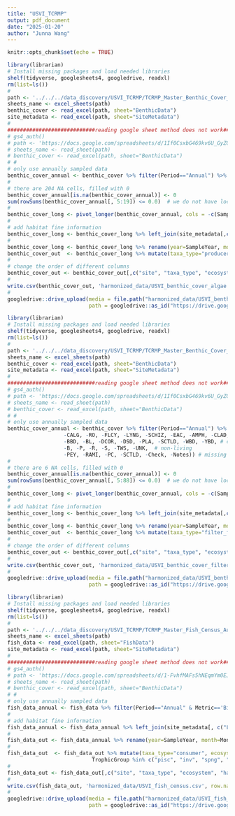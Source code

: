 ```yaml
---
title: "USVI_TCRMP"
output: pdf_document
date: "2025-01-20"
author: "Junna Wang"
---
```


```r
knitr::opts_chunk$set(echo = TRUE)
```


```r
library(librarian)
# Install missing packages and load needed libraries
shelf(tidyverse, googlesheets4, googledrive, readxl)
rm(list=ls())
#
path <- '../../../data_discovery/USVI_TCRMP/TCRMP_Master_Benthic_Cover_Feb2022.xlsx'
sheets_name <- excel_sheets(path)
benthic_cover <- read_excel(path, sheet="BenthicData")
site_metadata <- read_excel(path, sheet="SiteMetadata")
#
############################reading google sheet method does not work######################
# gs4_auth()
# path <- 'https://docs.google.com/spreadsheets/d/1If0CsxbG469kv6U_GyZ0t9ewAtlm03zx/edit#gid=697263468'
# sheets_name <- read_sheet(path)
# benthic_cover <- read_excel(path, sheet="BenthicData")
# #
# only use annually sampled data
benthic_cover_annual <- benthic_cover %>% filter(Period=="Annual") %>% select(c(SampleYear, SampleMonth, Location, Transect, CALG, RO, FLCY, LYNG, SCHIZ, EAC, AMPH, CLAD, DICT, HALI, LIAG, LOBO, MACA, MICRO, SARG))  # 15 taxon only. PEY and RAMI are removed because not completely sampled 
#
# there are 204 NA cells, filled with 0
benthic_cover_annual[is.na(benthic_cover_annual)] <- 0
sum(rowSums(benthic_cover_annual[, 5:19]) <= 0.0)  # we do not have locations without algae
#
benthic_cover_long <- pivot_longer(benthic_cover_annual, cols = -c(SampleYear, SampleMonth, Location, Transect), names_to = "taxon_name", values_to = "abundance") %>% filter(abundance > 0 & !is.na(abundance))
#
# add habitat fine information
benthic_cover_long <- benthic_cover_long %>% left_join(site_metadata[,c("Location", "ReefComplex")], by='Location')
#
benthic_cover_long <- benthic_cover_long %>% rename(year=SampleYear, month=SampleMonth, site=Location, plot=Transect, habitat_fine=ReefComplex)
benthic_cover_out  <- benthic_cover_long %>% mutate(taxa_type="producer", ecosystem="aquatic", habitat_broad='marine', biome='tropic', guild='benthic algae', herbivore='no', unit_abundance='%', scale_abundance='per transect', unique_ID=paste(site, habitat_fine, plot, sep='_'), id_confidence=TRUE)
#
# change the order of different columns
benthic_cover_out <- benthic_cover_out[,c("site", "taxa_type", "ecosystem", "habitat_broad", "habitat_fine", "biome", "guild", "herbivore", "year", "month", "plot", "unique_ID", "unit_abundance", "scale_abundance", "taxon_name", "abundance", "id_confidence")]
#
write.csv(benthic_cover_out, 'harmonized_data/USVI_benthic_cover_algae.csv', row.names = F)
#
googledrive::drive_upload(media = file.path("harmonized_data/USVI_benthic_cover_algae.csv"), overwrite = T,
                          path = googledrive::as_id("https://drive.google.com/drive/folders/1d4uwv5Eq5u5hFw22po_7sK-_Uwisc65w"))

```

```r
library(librarian)
# Install missing packages and load needed libraries
shelf(tidyverse, googlesheets4, googledrive, readxl)
rm(list=ls())
#
path <- '../../../data_discovery/USVI_TCRMP/TCRMP_Master_Benthic_Cover_Feb2022.xlsx'
sheets_name <- excel_sheets(path)
benthic_cover <- read_excel(path, sheet="BenthicData")
site_metadata <- read_excel(path, sheet="SiteMetadata")
#
############################reading google sheet method does not work######################
# gs4_auth()
# path <- 'https://docs.google.com/spreadsheets/d/1If0CsxbG469kv6U_GyZ0t9ewAtlm03zx/edit#gid=697263468'
# sheets_name <- read_sheet(path)
# benthic_cover <- read_excel(path, sheet="BenthicData")
# #
# only use annually sampled data
benthic_cover_annual <- benthic_cover %>% filter(Period=="Annual") %>% select(c(-Period, -FilmDate, -NoPts, -AnalysisBy, -AnalysisDate, 
                  -CALG, -RO, -FLCY, -LYNG, -SCHIZ, -EAC, -AMPH, -CLAD, -DICT, -HALI, -LIAG, -LOBO, -MACA, -MICRO, -SARG,   # algae
                  -BBD, -BL, -DCOR, -DSD, -PLA, -SCTLD, -WBD, -YBD, # coral conditions
                  -B, -P, -R, -S, -TWS, -UNK,  # non-living
                  -PEY, -RAMI, -PC, -SCTLD,	-Check,	-Notes)) # missing data and others
#
# there are 6 NA cells, filled with 0
benthic_cover_annual[is.na(benthic_cover_annual)] <- 0
sum(rowSums(benthic_cover_annual[, 5:88]) <= 0.0)  # we do not have locations without algae
#
benthic_cover_long <- pivot_longer(benthic_cover_annual, cols = -c(SampleYear, SampleMonth, Location, Transect), names_to = "taxon_name", values_to = "abundance") %>% filter(abundance > 0 & !is.na(abundance))
#
# add habitat fine information
benthic_cover_long <- benthic_cover_long %>% left_join(site_metadata[,c("Location", "ReefComplex")], by='Location')
#
benthic_cover_long <- benthic_cover_long %>% rename(year=SampleYear, month=SampleMonth, site=Location, plot=Transect, habitat_fine=ReefComplex)
benthic_cover_out  <- benthic_cover_long %>% mutate(taxa_type="filter_feeder", ecosystem="aquatic", habitat_broad='marine', biome='tropic', guild='benthic consumer', herbivore='unsure', unit_abundance='%', scale_abundance='per transect', unique_ID=paste(site, habitat_fine, plot, sep='_'), id_confidence=TRUE)
#
# change the order of different columns
benthic_cover_out <- benthic_cover_out[,c("site", "taxa_type", "ecosystem", "habitat_broad", "habitat_fine", "biome", "guild", "herbivore", "year", "month", "plot", "unique_ID", "unit_abundance", "scale_abundance", "taxon_name", "abundance", "id_confidence")]
#
write.csv(benthic_cover_out, 'harmonized_data/USVI_benthic_cover_filter_feeder.csv', row.names = F)
#
googledrive::drive_upload(media = file.path("harmonized_data/USVI_benthic_cover_filter_feeder.csv"), overwrite = T,
                          path = googledrive::as_id("https://drive.google.com/drive/folders/1d4uwv5Eq5u5hFw22po_7sK-_Uwisc65w"))

```


```r
library(librarian)
# Install missing packages and load needed libraries
shelf(tidyverse, googlesheets4, googledrive, readxl)
rm(list=ls())
#
path <- '../../../data_discovery/USVI_TCRMP/TCRMP_Master_Fish_Census_Aug2022.xlsx'
sheets_name <- excel_sheets(path)
fish_data <- read_excel(path, sheet="FishData")
site_metadata <- read_excel(path, sheet="SiteMetadata")
#
############################reading google sheet method does not work######################
# gs4_auth()
# path <- 'https://docs.google.com/spreadsheets/d/1-FvhfMAFs5hNEqmYm0EJd2P23BBYeV7_/edit#gid=926142160'
# sheets_name <- read_sheet(path)
# benthic_cover <- read_excel(path, sheet="BenthicData")
# #
# only use annually sampled data
fish_data_annual <- fish_data %>% filter(Period=="Annual" & Metric=='Biomass') %>% select(-Period, -Year, -CommonName, -Metric, -`0-5`, -`6-10`, -`11-20`, -`21-30`, -`31-40`, -`41-50`, -`51-60`, -`61-70`, -`71-80`, -`81-90`, -`91-100`)
#
# add habitat fine information
fish_data_annual <- fish_data_annual %>% left_join(site_metadata[, c("Location", "ReefComplex")], by='Location')
#
fish_data_out <- fish_data_annual %>% rename(year=SampleYear, month=Month, site=Location, plot=Transect, habitat_fine=ReefComplex, taxon_name=ScientificName, abundance=Total)
#
fish_data_out  <- fish_data_out %>% mutate(taxa_type="consumer", ecosystem="aquatic", habitat_broad='marine', biome='tropic', guild='fish', unit_abundance='biomass', scale_abundance='per transect', unique_ID=paste(site, habitat_fine, plot, sep='_'), id_confidence=TRUE) %>% mutate(herbivore=case_when(TrophicGroup %in% c("herb", "omni", "plank") ~ "yes",
                           TrophicGroup %in% c("pisc", "inv", "spng", "unk") ~ "no"))
#
fish_data_out <- fish_data_out[,c("site", "taxa_type", "ecosystem", "habitat_broad", "habitat_fine", "biome", "guild", "herbivore", "year", "month", "plot", "unique_ID", "unit_abundance", "scale_abundance", "taxon_name", "abundance", "id_confidence", "TrophicGroup")]
#
write.csv(fish_data_out, 'harmonized_data/USVI_fish_census.csv', row.names = F)
#
googledrive::drive_upload(media = file.path("harmonized_data/USVI_fish_census.csv"), overwrite = T,
                          path = googledrive::as_id("https://drive.google.com/drive/folders/1d4uwv5Eq5u5hFw22po_7sK-_Uwisc65w"))

```

